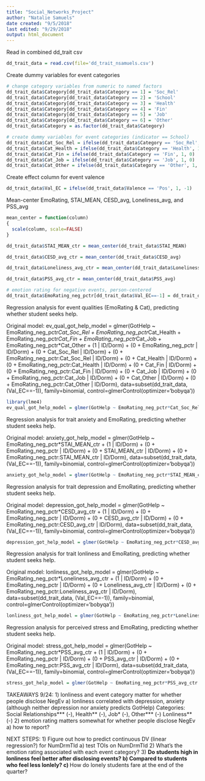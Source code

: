 ```yaml
---
title: "Social_Networks_Project"
author: "Natalie Samuels"
date created: "9/5/2018"
last edited: "9/29/2018"
output: html_document
---
```


Read in combined dd_trait csv
```r
dd_trait_data = read.csv(file='dd_trait_nsamuels.csv')
```


Create dummy variables for event categories
```r
# change category variables from numeric to named factors
dd_trait_data$Category[dd_trait_data$Category == 1] = 'Soc_Rel'
dd_trait_data$Category[dd_trait_data$Category == 2] = 'School'
dd_trait_data$Category[dd_trait_data$Category == 3] = 'Health'
dd_trait_data$Category[dd_trait_data$Category == 4] = 'Fin'
dd_trait_data$Category[dd_trait_data$Category == 5] = 'Job'
dd_trait_data$Category[dd_trait_data$Category == 6] = 'Other'
dd_trait_data$Category = as.factor(dd_trait_data$Category)

# create dummy variables for event categories (indicator == School)
dd_trait_data$Cat_Soc_Rel = ifelse(dd_trait_data$Category == 'Soc_Rel', 1, 0)
dd_trait_data$Cat_Health = ifelse(dd_trait_data$Category == 'Health', 1, 0)
dd_trait_data$Cat_Fin = ifelse(dd_trait_data$Category == 'Fin', 1, 0)
dd_trait_data$Cat_Job = ifelse(dd_trait_data$Category == 'Job', 1, 0)
dd_trait_data$Cat_Other = ifelse(dd_trait_data$Category == 'Other', 1, 0)
```


Create effect column for event valence
```r
dd_trait_data$Val_EC = ifelse(dd_trait_data$Valence == 'Pos', 1, -1)
```


Mean-center EmoRating, STAI_MEAN, CESD_avg, Loneliness_avg, and PSS_avg
```r
mean_center = function(column)
{
  scale(column, scale=FALSE)
}

dd_trait_data$STAI_MEAN_ctr = mean_center(dd_trait_data$STAI_MEAN)

dd_trait_data$CESD_avg_ctr = mean_center(dd_trait_data$CESD_avg)

dd_trait_data$Loneliness_avg_ctr = mean_center(dd_trait_data$Loneliness_avg)

dd_trait_data$PSS_avg_ctr = mean_center(dd_trait_data$PSS_avg)

# emotion rating for negative events, person-centered
dd_trait_data$EmoRating_neg_pctr[dd_trait_data$Val_EC==-1] = dd_trait_data$EmoRating[dd_trait_data$Val_EC==-1] - ave(dd_trait_data$EmoRating[dd_trait_data$Val_EC==-1], dd_trait_data$ID[dd_trait_data$Val_EC==-1], FUN=function(x) mean(x, na.rm=TRUE))

```


Regression analysis for event qualities (EmoRating & Cat), predicting whether student seeks help.

Original model:
ev_qual_got_help_model = glmer(GotHelp ~ EmoRating_neg_pctr*Cat_Soc_Rel + EmoRating_neg_pctr*Cat_Health + EmoRating_neg_pctr*Cat_Fin + EmoRating_neg_pctr*Cat_Job + EmoRating_neg_pctr*Cat_Other + (1 | ID/Dorm) + (0 + EmoRating_neg_pctr | ID/Dorm) + (0 + Cat_Soc_Rel | ID/Dorm) + (0 + EmoRating_neg_pctr:Cat_Soc_Rel | ID/Dorm) + (0 + Cat_Health | ID/Dorm) + (0 + EmoRating_neg_pctr:Cat_Health | ID/Dorm) +  (0 + Cat_Fin | ID/Dorm) + (0 + EmoRating_neg_pctr:Cat_Fin | ID/Dorm) + (0 + Cat_Job | ID/Dorm) + (0 + EmoRating_neg_pctr:Cat_Job | ID/Dorm) +  (0 + Cat_Other | ID/Dorm) + (0 + EmoRating_neg_pctr:Cat_Other | ID/Dorm), data=subset(dd_trait_data, (Val_EC==-1)), family=binomial, control=glmerControl(optimizer='bobyqa'))

```r
library(lme4)
ev_qual_got_help_model = glmer(GotHelp ~ EmoRating_neg_pctr*Cat_Soc_Rel + EmoRating_neg_pctr*Cat_Health + EmoRating_neg_pctr*Cat_Fin + EmoRating_neg_pctr*Cat_Job + EmoRating_neg_pctr*Cat_Other + (0 + EmoRating_neg_pctr:Cat_Fin | ID), data=subset(dd_trait_data, (Val_EC==-1)), family=binomial, control=glmerControl(optimizer='bobyqa'))

```


Regression analysis for trait anxiety and EmoRating, predicting whether student seeks help.

Original model:
anxiety_got_help_model = glmer(GotHelp ~ EmoRating_neg_pctr*STAI_MEAN_ctr + (1 | ID/Dorm) + (0 + EmoRating_neg_pctr | ID/Dorm) + (0 + STAI_MEAN_ctr | ID/Dorm) + (0 + EmoRating_neg_pctr:STAI_MEAN_ctr | ID/Dorm), data=subset(dd_trait_data, (Val_EC==-1)), family=binomial, control=glmerControl(optimizer='bobyqa'))

```r
anxiety_got_help_model = glmer(GotHelp ~ EmoRating_neg_pctr*STAI_MEAN_ctr + (1 | Dorm) + (0 + EmoRating_neg_pctr | ID/Dorm) + (0 + STAI_MEAN_ctr | ID), data=subset(dd_trait_data, (Val_EC==-1)), family=binomial, control=glmerControl(optimizer='bobyqa'))

```


Regression analysis for trait depression and EmoRating, predicting whether student seeks help.

Original model:
depression_got_help_model = glmer(GotHelp ~ EmoRating_neg_pctr*CESD_avg_ctr + (1 | ID/Dorm) + (0 + EmoRating_neg_pctr | ID/Dorm) + (0 + CESD_avg_ctr | ID/Dorm) + (0 + EmoRating_neg_pctr:CESD_avg_ctr | ID/Dorm), data=subset(dd_trait_data, (Val_EC==-1)), family=binomial, control=glmerControl(optimizer='bobyqa'))

```r
depression_got_help_model = glmer(GotHelp ~ EmoRating_neg_pctr*CESD_avg_ctr + (1 | ID/Dorm) + (0 + EmoRating_neg_pctr | ID/Dorm), data=subset(dd_trait_data, (Val_EC==-1)), family=binomial, control=glmerControl(optimizer='bobyqa'))

```


Regression analysis for trait lonliness and EmoRating, predicting whether student seeks help.

Original model:
lonliness_got_help_model = glmer(GotHelp ~ EmoRating_neg_pctr*Loneliness_avg_ctr + (1 | ID/Dorm) + (0 + EmoRating_neg_pctr | ID/Dorm) + (0 + Loneliness_avg_ctr | ID/Dorm) + (0 + EmoRating_neg_pctr:Loneliness_avg_ctr | ID/Dorm), data=subset(dd_trait_data, (Val_EC==-1)), family=binomial, control=glmerControl(optimizer='bobyqa'))

```r
lonliness_got_help_model = glmer(GotHelp ~ EmoRating_neg_pctr*Loneliness_avg_ctr + (1 | ID/Dorm) + (0 + Loneliness_avg_ctr | ID/Dorm) + (0 + EmoRating_neg_pctr:Loneliness_avg_ctr | ID/Dorm), data=subset(dd_trait_data, (Val_EC==-1)), family=binomial, control=glmerControl(optimizer='bobyqa'))

```


Regression analysis for perceived stress and EmoRating, predicting whether student seeks help.

Original model:
stress_got_help_model = glmer(GotHelp ~ EmoRating_neg_pctr*PSS_avg_ctr + (1 | ID/Dorm) + (0 + EmoRating_neg_pctr | ID/Dorm) + (0 + PSS_avg_ctr | ID/Dorm) + (0 + EmoRating_neg_pctr:PSS_avg_ctr | ID/Dorm), data=subset(dd_trait_data, (Val_EC==-1)), family=binomial, control=glmerControl(optimizer='bobyqa'))

```r
stress_got_help_model = glmer(GotHelp ~ EmoRating_neg_pctr*PSS_avg_ctr + (1 | ID), data=subset(dd_trait_data, (Val_EC==-1)), family=binomial, control=glmerControl(optimizer='bobyqa'))

```


TAKEAWAYS 9/24:
1) lonliness and event category matter for whether people disclose NegEv
  a) lonliness correlated with depression, anxiety (although neither depression nor anxiety predicts GotHelp)
  Categories: Social Relationships*** (-), Health** (-), Job* (-), Other*** (-)
  Lonliness** (-)
2) emotion rating matters somewhat for whether people disclose NegEv
  a) how to report?


NEXT STEPS:
1) Figure out how to predict continuous DV (linear regression?) for NumDrmTld
  a) test TOIs on NumDrmTld
2) What's the emotion rating associated with each event category?
3) **Do students high in lonliness feel better after disclosing events?
  b) Compared to students who feel less lonlely?
  c) **How do lonely students fare at the end of the quarter?

